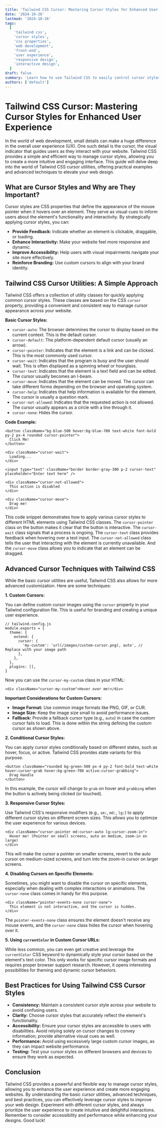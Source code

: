 ```yaml
---
title: 'Tailwind CSS Cursor: Mastering Cursor Styles for Enhanced User Experience'
date: '2024-10-26'
lastmod: '2024-10-26'
tags:
  [
    'tailwind css',
    'cursor styles',
    'css properties',
    'web development',
    'front-end',
    'user experience',
    'responsive design',
    'interactive design',
  ]
draft: false
summary: 'Learn how to use Tailwind CSS to easily control cursor styles for a better user experience. Explore various cursor types, responsiveness, and advanced techniques for interactive web design.'
authors: ['default']
---
```


# Tailwind CSS Cursor: Mastering Cursor Styles for Enhanced User Experience

In the world of web development, small details can make a huge difference in the overall user experience (UX). One such detail is the cursor, the visual indicator that guides users as they interact with your website. Tailwind CSS provides a simple and efficient way to manage cursor styles, allowing you to create a more intuitive and engaging interface. This guide will delve deep into the world of Tailwind CSS cursor utilities, offering practical examples and advanced techniques to elevate your web design.

## What are Cursor Styles and Why are They Important?

Cursor styles are CSS properties that define the appearance of the mouse pointer when it hovers over an element. They serve as visual cues to inform users about the element's functionality and interactivity. By strategically applying cursor styles, you can:

- **Provide Feedback:** Indicate whether an element is clickable, draggable, or loading.
- **Enhance Interactivity:** Make your website feel more responsive and dynamic.
- **Improve Accessibility:** Help users with visual impairments navigate your site more effectively.
- **Reinforce Branding:** Use custom cursors to align with your brand identity.

## Tailwind CSS Cursor Utilities: A Simple Approach

Tailwind CSS offers a collection of utility classes for quickly applying common cursor styles. These classes are based on the CSS `cursor` property, providing a convenient and consistent way to manage cursor appearance across your website.

**Basic Cursor Styles:**

- `cursor-auto`: The browser determines the cursor to display based on the current context. This is the default cursor.
- `cursor-default`: The platform-dependent default cursor (usually an arrow).
- `cursor-pointer`: Indicates that the element is a link and can be clicked. This is the most commonly used cursor.
- `cursor-wait`: Indicates that the program is busy and the user should wait. This is often displayed as a spinning wheel or hourglass.
- `cursor-text`: Indicates that the element is a text field and can be edited. The cursor usually becomes an I-beam.
- `cursor-move`: Indicates that the element can be moved. The cursor can take different forms depending on the browser and operating system.
- `cursor-help`: Indicates that help information is available for the element. The cursor is usually a question mark.
- `cursor-not-allowed`: Indicates that the requested action is not allowed. The cursor usually appears as a circle with a line through it.
- `cursor-none`: Hides the cursor.

**Code Example:**

```plaintext
<button className="bg-blue-500 hover:bg-blue-700 text-white font-bold py-2 px-4 rounded cursor-pointer">
  Click Me!
</button>

<div className="cursor-wait">
  Loading...
</div>

<input type="text" className="border border-gray-300 p-2 cursor-text" placeholder="Enter text here" />

<div className="cursor-not-allowed">
  This action is disabled
</div>

<div className="cursor-move">
  Drag me!
</div>
```

This code snippet demonstrates how to apply various cursor styles to different HTML elements using Tailwind CSS classes. The `cursor-pointer` class on the button makes it clear that the button is interactive. The `cursor-wait` class signals that a process is ongoing. The `cursor-text` class provides feedback when hovering over a text input. The `cursor-not-allowed` class tells the user that interacting with the element is currently unavailable. And the `cursor-move` class allows you to indicate that an element can be dragged.

## Advanced Cursor Techniques with Tailwind CSS

While the basic cursor utilities are useful, Tailwind CSS also allows for more advanced customization. Here are some techniques:

**1. Custom Cursors:**

You can define custom cursor images using the `cursor` property in your Tailwind configuration file. This is useful for branding and creating a unique user experience.

```plaintext
// tailwind.config.js
module.exports = {
  theme: {
    extend: {
      cursor: {
        'my-custom': 'url(/images/custom-cursor.png), auto', // Replace with your image path
      },
    },
  },
  plugins: [],
}
```

Now you can use the `cursor-my-custom` class in your HTML:

```plaintext
<div className="cursor-my-custom">Hover over me!</div>
```

**Important Considerations for Custom Cursors:**

- **Image Format:** Use common image formats like PNG, GIF, or CUR.
- **Image Size:** Keep the image size small to avoid performance issues.
- **Fallback:** Provide a fallback cursor type (e.g., `auto`) in case the custom cursor fails to load. This is done within the string defining the custom cursor as shown above.

**2. Conditional Cursor Styles:**

You can apply cursor styles conditionally based on different states, such as hover, focus, or active. Tailwind CSS provides state variants for this purpose.

```plaintext
<button className="rounded bg-green-500 px-4 py-2 font-bold text-white hover:cursor-grab hover:bg-green-700 active:cursor-grabbing">
  Drag Handle
</button>
```

In this example, the cursor will change to `grab` on hover and `grabbing` when the button is actively being clicked (or touched).

**3. Responsive Cursor Styles:**

Use Tailwind CSS's responsive modifiers (e.g., `sm:`, `md:`, `lg:`) to apply different cursor styles on different screen sizes. This allows you to optimize the user experience for various devices.

```plaintext
<div className="cursor-pointer md:cursor-auto lg:cursor-zoom-in">
  Hover me! (Pointer on small screens, auto on medium, zoom-in on large)
</div>
```

This will make the cursor a pointer on smaller screens, revert to the auto cursor on medium-sized screens, and turn into the zoom-in cursor on larger screens.

**4. Disabling Cursors on Specific Elements:**

Sometimes, you might want to disable the cursor on specific elements, especially when dealing with complex interactions or animations. The `cursor-none` class comes in handy for this purpose.

```plaintext
<div className="pointer-events-none cursor-none">
  This element is not interactive, and the cursor is hidden.
</div>
```

The `pointer-events-none` class ensures the element doesn't receive any mouse events, and the `cursor-none` class hides the cursor when hovering over it.

**5. Using `currentColor` in Custom Cursor URLs:**

While less common, you can even get creative and leverage the `currentColor` CSS keyword to dynamically style your cursor based on the element's text color. This only works for specific cursor image formats and requires proper browser support research. However, it opens interesting possibilities for theming and dynamic cursor behaviors.

## Best Practices for Using Tailwind CSS Cursor Styles

- **Consistency:** Maintain a consistent cursor style across your website to avoid confusing users.
- **Clarity:** Choose cursor styles that accurately reflect the element's functionality.
- **Accessibility:** Ensure your cursor styles are accessible to users with disabilities. Avoid relying solely on cursor changes to convey information; provide alternative visual cues as well.
- **Performance:** Avoid using excessively large custom cursor images, as they can impact website performance.
- **Testing:** Test your cursor styles on different browsers and devices to ensure they work as expected.

## Conclusion

Tailwind CSS provides a powerful and flexible way to manage cursor styles, allowing you to enhance the user experience and create more engaging websites. By understanding the basic cursor utilities, advanced techniques, and best practices, you can effectively leverage cursor styles to improve your web design. Experiment with different cursor styles, and always prioritize the user experience to create intuitive and delightful interactions. Remember to consider accessibility and performance while enhancing your designs. Good luck!
